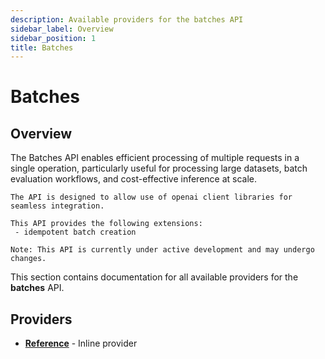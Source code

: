 ```yaml
---
description: Available providers for the batches API
sidebar_label: Overview
sidebar_position: 1
title: Batches
---
```


# Batches

## Overview

The Batches API enables efficient processing of multiple requests in a single operation,
    particularly useful for processing large datasets, batch evaluation workflows, and
    cost-effective inference at scale.

    The API is designed to allow use of openai client libraries for seamless integration.

    This API provides the following extensions:
     - idempotent batch creation

    Note: This API is currently under active development and may undergo changes.

This section contains documentation for all available providers for the **batches** API.

## Providers

- **[Reference](./inline_reference)** - Inline provider
